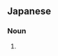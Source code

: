==Japanese==
{{ja-kanjitab|せき|ばん|yomi=o}}

===Noun===
{{ja-noun|せきばん}}

# {{alternative form of|石板|lang=ja}}